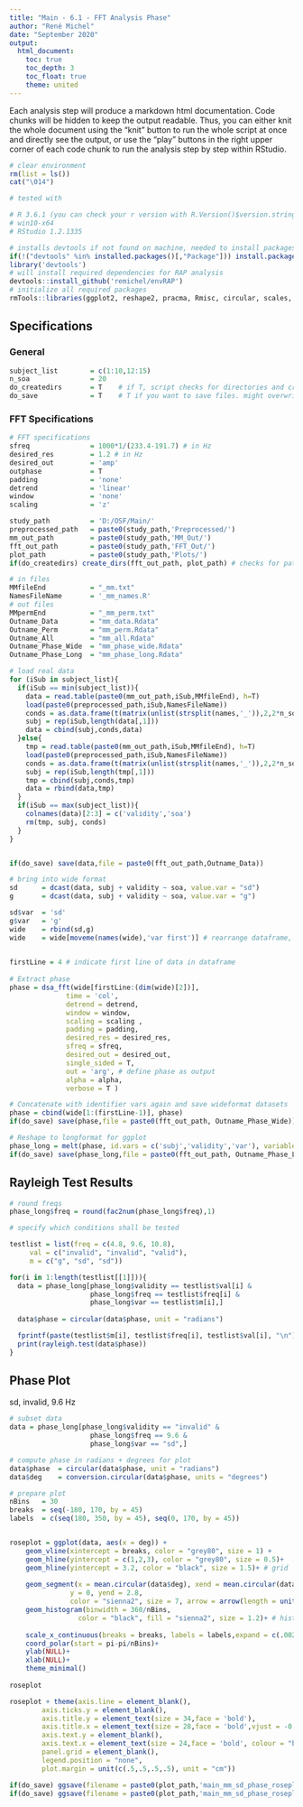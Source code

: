 ```yaml
---
title: "Main - 6.1 - FFT Analysis Phase"
author: "René Michel"
date: "September 2020"
output: 
  html_document:
    toc: true
    toc_depth: 3
    toc_float: true
    theme: united
---
```



Each analysis step will produce a markdown html documentation. Code chunks will be hidden to keep the output readable. Thus, you can either knit the whole document using the "knit" button to run the whole script at once and directly see the output, or use the "play" buttons in the right upper corner of each code chunk to run the analysis step by step within RStudio.

```r
# clear environment
rm(list = ls())
cat("\014")
```

```r

# tested with 

# R 3.6.1 (you can check your r version with R.Version()$version.string)
# win10-x64
# RStudio 1.2.1335

# installs devtools if not found on machine, needed to install packages from github
if(!("devtools" %in% installed.packages()[,"Package"])) install.packages('devtools')
library('devtools')
# will install required dependencies for RAP analysis
devtools::install_github('remichel/envRAP') 
# initialize all required packages
rmTools::libraries(ggplot2, reshape2, pracma, Rmisc, circular, scales, R.matlab, dplyr, stats, lattice, car, rmTools, knitr, kableExtra) 
```

## Specifications

### General

```r
subject_list        = c(1:10,12:15)
n_soa               = 20 
do_createdirs       = T    # if T, script checks for directories and creates them if necessary
do_save             = T    # T if you want to save files. might overwrite existing datafiles
```

### FFT Specifications

```r
# FFT specifications
sfreq               = 1000*1/(233.4-191.7) # in Hz
desired_res         = 1.2 # in Hz
desired_out         = 'amp'
outphase            = T 
padding             = 'none'
detrend             = 'linear'
window              = 'none'
scaling             = 'z'
```

```r
study_path          = 'D:/OSF/Main/'
preprocessed_path   = paste0(study_path,'Preprocessed/') 
mm_out_path         = paste0(study_path,'MM_Out/') 
fft_out_path        = paste0(study_path,'FFT_Out/')  
plot_path           = paste0(study_path,'Plots/')
if(do_createdirs) create_dirs(fft_out_path, plot_path) # checks for paths and creates them if missing
```


```r

# in files
MMfileEnd           = "_mm.txt"
NamesFileName       = '_mm_names.R'
# out files
MMpermEnd           = "_mm_perm.txt"
Outname_Data        = "mm_data.Rdata"
Outname_Perm        = "mm_perm.Rdata"
Outname_All         = "mm_all.Rdata"
Outname_Phase_Wide  = "mm_phase_wide.Rdata"
Outname_Phase_Long  = "mm_phase_long.Rdata"

# load real data 
for (iSub in subject_list){
  if(iSub == min(subject_list)){
    data = read.table(paste0(mm_out_path,iSub,MMfileEnd), h=T)
    load(paste0(preprocessed_path,iSub,NamesFileName))
    conds = as.data.frame(t(matrix(unlist(strsplit(names,'_')),2,2*n_soa)))
    subj = rep(iSub,length(data[,1]))
    data = cbind(subj,conds,data)
  }else{
    tmp = read.table(paste0(mm_out_path,iSub,MMfileEnd), h=T)
    load(paste0(preprocessed_path,iSub,NamesFileName))
    conds = as.data.frame(t(matrix(unlist(strsplit(names,'_')),2,2*n_soa)))
    subj = rep(iSub,length(tmp[,1]))
    tmp = cbind(subj,conds,tmp)
    data = rbind(data,tmp)
  }
  if(iSub == max(subject_list)){
    colnames(data)[2:3] = c('validity','soa')
    rm(tmp, subj, conds)
  }
}


if(do_save) save(data,file = paste0(fft_out_path,Outname_Data))
```


```r

# bring into wide format
sd      = dcast(data, subj + validity ~ soa, value.var = "sd")
g       = dcast(data, subj + validity ~ soa, value.var = "g")

sd$var  = 'sd'
g$var   = 'g'
wide    = rbind(sd,g)
wide    = wide[moveme(names(wide),'var first')] # rearrange dataframe, bring id.vars to front of dataframe
  
```



```r

firstLine = 4 # indicate first line of data in dataframe
  
# Extract phase
phase = dsa_fft(wide[firstLine:(dim(wide)[2])], 
              time = 'col', 
              detrend = detrend, 
              window = window, 
              scaling = scaling , 
              padding = padding, 
              desired_res = desired_res, 
              sfreq = sfreq, 
              desired_out = desired_out, 
              single_sided = T, 
              out = 'arg', # define phase as output
              alpha = alpha, 
              verbose = T )

# Concatenate with identifier vars again and save wideformat datasets
phase = cbind(wide[1:(firstLine-1)], phase)
if(do_save) save(phase,file = paste0(fft_out_path, Outname_Phase_Wide))

# Reshape to longformat for ggplot
phase_long = melt(phase, id.vars = c('subj','validity','var'), variable.name = 'freq', value.name = 'phase')
if(do_save) save(phase_long,file = paste0(fft_out_path, Outname_Phase_Long))

```

## Rayleigh Test Results

```r

# round freqs
phase_long$freq = round(fac2num(phase_long$freq),1)

# specify which conditions shall be tested

testlist = list(freq = c(4.8, 9.6, 10.8),
     val = c("invalid", "invalid", "valid"),
     m = c("g", "sd", "sd"))

for(i in 1:length(testlist[[1]])){
  data = phase_long[phase_long$validity == testlist$val[i] &
                    phase_long$freq == testlist$freq[i] &
                    phase_long$var == testlist$m[i],]
  
  data$phase = circular(data$phase, unit = "radians")

  fprintf(paste(testlist$m[i], testlist$freq[i], testlist$val[i], "\n"))
  print(rayleigh.test(data$phase))
}

```

## Phase Plot 

sd, invalid, 9.6 Hz

```r

# subset data
data = phase_long[phase_long$validity == "invalid" &
                    phase_long$freq == 9.6 &
                    phase_long$var == "sd",]

# compute phase in radians + degrees for plot
data$phase  = circular(data$phase, unit = "radians")
data$deg    = conversion.circular(data$phase, units = "degrees")

# prepare plot
nBins   = 30
breaks  = seq(-180, 170, by = 45)
labels  = c(seq(180, 350, by = 45), seq(0, 170, by = 45))


roseplot = ggplot(data, aes(x = deg)) +
    geom_vline(xintercept = breaks, color = "grey80", size = 1) + 
    geom_hline(yintercept = c(1,2,3), color = "grey80", size = 0.5)+
    geom_hline(yintercept = 3.2, color = "black", size = 1.5)+ # grid
  
    geom_segment(x = mean.circular(data$deg), xend = mean.circular(data$deg), 
               y = 0, yend = 2.8, 
               color = "sienna2", size = 7, arrow = arrow(length = unit(1.5, "cm")))+  # arrow
    geom_histogram(binwidth = 360/nBins, 
                 color = "black", fill = "sienna2", size = 1.2)+ # hist
  
    scale_x_continuous(breaks = breaks, labels = labels,expand = c(.002,0))+
    coord_polar(start = pi-pi/nBins)+
    ylab(NULL)+
    xlab(NULL)+
    theme_minimal()
    
roseplot

```
  



```r
roseplot + theme(axis.line = element_blank(),
        axis.ticks.y = element_blank(),
        axis.title.y = element_text(size = 34,face = 'bold'),
        axis.title.x = element_text(size = 28,face = 'bold',vjust = -0.5),
        axis.text.y = element_blank(),
        axis.text.x = element_text(size = 24,face = 'bold', colour = "black"),
        panel.grid = element_blank(),
        legend.position = "none",
        plot.margin = unit(c(.5,.5,.5,.5), unit = "cm"))

if(do_save) ggsave(filename = paste0(plot_path,'main_mm_sd_phase_roseplot.png'), device = "png", height = 30, width = 30, units = "cm")
if(do_save) ggsave(filename = paste0(plot_path,'main_mm_sd_phase_roseplot.pdf'), device = "pdf", height = 30, width = 30, units = "cm")
```

